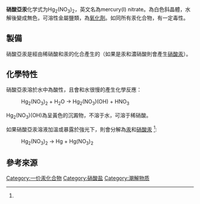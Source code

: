 {{chembox
| verifiedrevid = 401771738
| Name = 硝酸亞汞
| ImageFile = Mercury(I)-nitrate.png
| ImageSize = 
| ImageName = 
| ImageFile2 = Mercury(I) nitrate hydrate.jpg
| IUPACName = Mercury(I) nitrate
| OtherNames = 
| NameEn = Mercurous nitrate
| Reference = <ref name="hand">
{{Citation
 | last = Lide
 | first = David R.
 | author-link = 
 | last2 = 
 | first2 = 
 | author2-link =
 | publication-date =
 | date =
 | year = 1998
 | title = Handbook of Chemistry and Physics
 | edition = 87
 | volume = 
 | series =
 | publication-place = Boca Raton, FL
 | place = 
 | publisher = CRC Press
 | id =
 | isbn = 0849305942
 | doi =
 | oclc =
 | pages = 4–45
 | url = 
 | accessdate =
}}</ref><ref name = "patniak">
{{Citation
 | last =Patnaik
 | first =Pradyot 
 | author-link =
 | last2 =
 | first2 =
 | author2-link =
 | publication-date =
 | date =
 | year = 2003
 | title =Handbook of Inorganic Chemical Compounds
 | edition =
 | volume =
 | series =
 | publication-place =
 | place =
 | publisher = McGraw-Hill Professional
 | pages = 573
 | id =
 | isbn =0070494398
 | doi =
 | oclc =
 |  url= http://books.google.com/?id=Xqj-TTzkvTEC&pg=PA552&dq=%22Manganese%28II%29+acetate%22
 | accessdate = 2009-07-20
}}
</ref>
| Section1 = {{Chembox Identifiers
| CASNo = 10415-75-5
| CASNo_Comment =  (anhydrous)
| CASNo_Ref = {{cascite|correct|CAS}}
| CASNo1 = 14836-60-3
| CASNo1_Comment =  (dihydrate)
| CASNo1_Ref = {{cascite|changed|CAS}}
|  CASOther  =  (無水)<br/>7782-86-7 (二水)
|  RTECS  =  
|  EINECS  =  
|  UNII_Ref  = {{fdacite|changed|FDA}}|  UNII  =  J78005WL7R
|  UNII1_Ref  = {{fdacite|changed|FDA}}|  UNII_Comment  =  (anhydrous)
|  UNII1  =  Z92K1EV5HQ
|  UNII1_Comment  =  (dihydrate)
|  PubChem  =  25247
}}
| Section2 = {{Chembox Properties
| Formula = Hg<sub>2</sub>(NO<sub>3</sub>)<sub>2</sub> (無水)<br>Hg<sub>2</sub>(NO<sub>3</sub>)<sub>2</sub>·2H<sub>2</sub>O (二水)
| MolarMass = 　525.19 g/mol (無水)<br/>561.22 g/mol (二水)
| Appearance = 白色單斜晶體（無水）無色晶體（二水）
| Density = 4.8 g/cm<sup>3</sup> 
| MeltingPt = ? (無水)<br/>70°C时分解 (二水)
| BoilingPt = 
| Solubility = 略溶於水，會產生水解反應
| SolubleOther = 
 }}
| Section3 = {{Chembox Structure
| Coordination =
| CrystalStruct = 
 }}
| Section7 = {{Chembox Hazards
| ExternalMSDS = 
| EUIndex = 
| NFPA-H = 3
| NFPA-F = 1
| NFPA-R = 1
| NFPA-O = OX
| RPhrases = 
| SPhrases = 
| FlashPt = 
 }}
| Section8 = {{Chembox Related
| OtherAnions = [[氟化亚汞|氟化亚汞]]<br/>[[氯化亚汞|氯化亚汞]]<br/>[[溴化亚汞|溴化亚汞]]<br/>[[碘化亚汞|碘化亚汞]]
| OtherCations = [[硝酸汞|硝酸汞]]
}}
}}
'''硝酸亞汞'''化学式为Hg<sub>2</sub>(NO<sub>3</sub>)<sub>2</sub>，英文名為mercury(I) nitrate。為白色斜晶體，水解後變成無色，可溶性金屬鹽類，為[[氧化劑|氧化劑]]。如同所有汞化合物，有一定毒性。

==製備==
硝酸亞汞是經由稀硝酸和汞的化合產生的（如果是汞和濃硝酸則會產生[[硝酸汞|硝酸汞]]）。
==化學特性==
硝酸亞汞溶於水中為酸性，且會和水很慢的產生化學反應：
:Hg<sub>2</sub>(NO<sub>3</sub>)<sub>2</sub> + H<sub>2</sub>O → Hg<sub>2</sub>(NO<sub>3</sub>)(OH) + HNO<sub>3</sub>
Hg<sub>2</sub>(NO<sub>3</sub>)(OH)為呈黃色的沉澱物，不溶于水，可溶于稀硝酸。

如果硝酸亞汞溶液加溫或暴露於強光下，則會分解為[[汞|汞]]和[[硝酸汞|硝酸汞]]
<ref name = "patniak"/>:
:Hg<sub>2</sub>(NO<sub>3</sub>)<sub>2</sub> → Hg + Hg(NO<sub>3</sub>)<sub>2</sub>

==參考來源==
{{reflist}}

{{汞化合物}}
{{硝酸盐}}

[[Category:一价汞化合物|Category:一价汞化合物]]
[[Category:硝酸盐|Category:硝酸盐]]
[[Category:潮解物质|Category:潮解物质]]